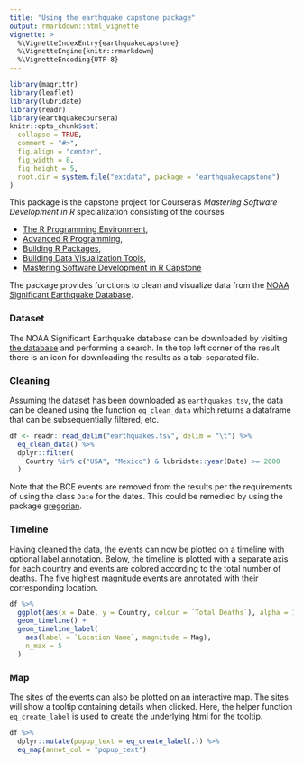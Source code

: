 ```yaml
---
title: "Using the earthquake capstone package"
output: rmarkdown::html_vignette
vignette: >
  %\VignetteIndexEntry{earthquakecapstone}
  %\VignetteEngine{knitr::rmarkdown}
  %\VignetteEncoding{UTF-8}
---
```


```r
library(magrittr)
library(leaflet)
library(lubridate)
library(readr)
library(earthquakecoursera)
knitr::opts_chunk$set(
  collapse = TRUE,
  comment = "#>",
  fig.align = "center",
  fig_width = 8,
  fig_height = 5,
  root.dir = system.file("extdata", package = "earthquakecapstone")
)
```

This package is the capstone project for Coursera's
*Mastering Software Development in R* specialization consisting
of the courses

* [The R Programming Environment](https://www.coursera.org/learn/r-programming-environment?specialization=r),
* [Advanced R Programming](https://www.coursera.org/learn/advanced-r?specialization=r),
* [Building R Packages](https://www.coursera.org/learn/r-packages?specialization=r),
* [Building Data Visualization Tools](https://www.coursera.org/learn/r-data-visualization?specialization=r),
* [Mastering Software Development in R Capstone](https://www.coursera.org/learn/r-capstone?specialization=r)

The package provides functions to clean and visualize data from the
[NOAA Significant Earthquake Database](https://www.ngdc.noaa.gov/hazel/view/hazards/earthquake/search).



### Dataset
The NOAA Significant Earthquake database can be downloaded by visiting
[the database](https://www.ngdc.noaa.gov/hazel/view/hazards/earthquake/search)
and performing a search. In the top left corner of the result there is an
icon for downloading the results as a tab-separated file.


### Cleaning
Assuming the dataset has been downloaded as `earthquakes.tsv`,
the data can be cleaned using the function `eq_clean_data` which returns
a dataframe that can be subsequentially filtered, etc.

```r
df <- readr::read_delim("earthquakes.tsv", delim = "\t") %>%
  eq_clean_data() %>%
  dplyr::filter(
    Country %in% c("USA", "Mexico") & lubridate::year(Date) >= 2000
  )
```

Note that the BCE events are removed from the results per the requirements
of using the class `Date` for the dates. This could be remedied by using the
package [gregorian](https://github.com/edgararuiz/gregorian).


### Timeline
Having cleaned the data, the events can now be plotted on a timeline
with optional label annotation. Below, the timeline is plotted with a
separate axis for each country and events are colored according to the
total number of deaths. The five highest magnitude events are annotated
with their corresponding location.

```r
df %>%
  ggplot(aes(x = Date, y = Country, colour = `Total Deaths`), alpha = 1) +
  geom_timeline() +
  geom_timeline_label(
    aes(label = `Location Name`, magnitude = Mag),
    n_max = 5
  )
```


### Map
The sites of the events can also be plotted on an interactive map. The sites
will show a tooltip containing details when clicked. Here, the helper
function `eq_create_label` is used to create the underlying html for the
tooltip.

```r
df %>%
  dplyr::mutate(popup_text = eq_create_label(.)) %>%
  eq_map(annot_col = "popup_text")
```
